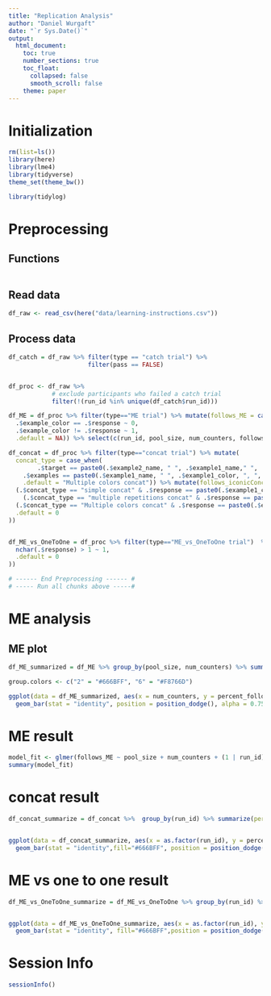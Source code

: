 ```yaml
---
title: "Replication Analysis"
author: "Daniel Wurgaft"
date: "`r Sys.Date()`"
output:
  html_document:
    toc: true
    number_sections: true
    toc_float:
      collapsed: false
      smooth_scroll: false
    theme: paper
---
```

# Initialization
```r
rm(list=ls())
library(here)
library(lme4)
library(tidyverse)
theme_set(theme_bw())
```

```r
library(tidylog)
```


# Preprocessing

## Functions
```r
```

## Read data
```r
df_raw <- read_csv(here("data/learning-instructions.csv"))
```

## Process data
```r
df_catch = df_raw %>% filter(type == "catch trial") %>% 
                      filter(pass == FALSE) 


df_proc <- df_raw %>% 
            # exclude participants who failed a catch trial
            filter(!(run_id %in% unique(df_catch$run_id))) 

df_ME = df_proc %>% filter(type=="ME trial") %>% mutate(follows_ME = case_when(
  .$example_color == .$response ~ 0,
  .$example_color != .$response ~ 1,
  .default = NA)) %>% select(c(run_id, pool_size, num_counters, follows_ME))

df_concat = df_proc %>% filter(type=="concat trial") %>% mutate(
  concat_type = case_when(
        .$target == paste0(.$example2_name, " ", .$example1_name," ", .$example1_name) ~ "multiple repetitions concat",
    .$examples == paste0(.$example1_name, " ", .$example1_color, ", ",.$example2_name, " ", .$example2_color) ~ "simple concat",
    .default = "Multiple colors concat")) %>% mutate(follows_iconicConcat = case_when(
  (.$concat_type == "simple concat" & .$response == paste0(.$example1_color,  .$example2_color)) ~ 1,
    (.$concat_type == "multiple repetitions concat" & .$response == paste0(.$example2_color, .$example1_color,  .$example1_color)) ~ 1,
  (.$concat_type == "Multiple colors concat" & .$response == paste0(.$example1_color, .$example1_color, .$example1_color,  .$example2_color,  .$example2_color)) ~ 1,
  .default = 0
))


df_ME_vs_OneToOne = df_proc %>% filter(type=="ME_vs_OneToOne trial")  %>% mutate(follows_ME = case_when(
  nchar(.$response) > 1 ~ 1,
  .default = 0 
))

```


```r
# ------ End Preprocessing ------ #
# ----- Run all chunks above -----#
```
# ME analysis

## ME plot
```r
df_ME_summarized = df_ME %>% group_by(pool_size, num_counters) %>% summarize(percent_follows_ME = mean(follows_ME)*100)

group.colors <- c("2" = "#666BFF", "6" = "#F8766D")

ggplot(data = df_ME_summarized, aes(x = num_counters, y = percent_follows_ME, fill = as.factor(pool_size))) +
  geom_bar(stat = "identity", position = position_dodge(), alpha = 0.75) + xlab("Number of counter examples") + ylab("Percent follow ME") + labs(fill="Pool size") +  scale_fill_manual(values=group.colors)
```

# ME result 
```r
model_fit <- glmer(follows_ME ~ pool_size + num_counters + (1 | run_id), data = df_ME,  family = binomial)
summary(model_fit)
```

# concat result

```r
df_concat_summarize = df_concat %>%  group_by(run_id) %>% summarize(percent_follows_iconicConcat = mean(follows_iconicConcat)*100)


ggplot(data = df_concat_summarize, aes(x = as.factor(run_id), y = percent_follows_iconicConcat)) +
  geom_bar(stat = "identity",fill="#666BFF", position = position_dodge(), alpha = 0.75) + xlab("Participant ID") + ylab("Percent follow iconic concatenation") 
```

# ME vs one to one result

```r
df_ME_vs_OneToOne_summarize = df_ME_vs_OneToOne %>% group_by(run_id) %>%  summarize(percent_follows_ME = mean(follows_ME)*100)


ggplot(data = df_ME_vs_OneToOne_summarize, aes(x = as.factor(run_id), y = percent_follows_ME)) +
  geom_bar(stat = "identity", fill="#666BFF",position = position_dodge(), alpha = 0.75) + xlab("Participant ID") + ylab("Percent follow ME") 
```

# Session Info
```r
sessionInfo()
```

